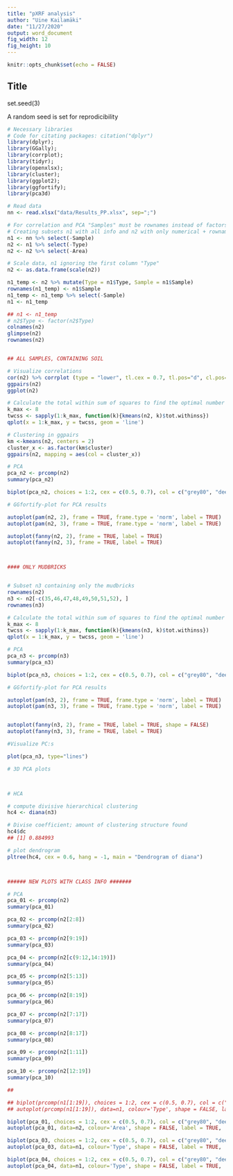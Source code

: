 ```yaml
---
title: "pXRF analysis"
author: "Uine Kailamäki"
date: "11/27/2020"
output: word_document
fig_width: 12 
fig_height: 10 
---
```


```r

knitr::opts_chunk$set(echo = FALSE)

```

## Title

set.seed(3)

A random seed is set for reprodicibility

```r
# Necessary libraries
# Code for citating packages: citation("dplyr")
library(dplyr); 
library(GGally); 
library(corrplot); 
library(tidyr); 
library(openxlsx); 
library(cluster); 
library(ggplot2); 
library(ggfortify); 
library(pca3d)

# Read data
nn <- read.xlsx("data/Results_PP.xlsx", sep=";")

# For correlation and PCA "Samples" must be rownames instead of factors
# Creating subsets n1 with all info and n2 with only numerical + rownames
n1 <- nn %>% select(-Sample)
n2 <- n1 %>% select(-Type)
n2 <- n2 %>% select(-Area)

# Scale data, n1 ignoring the first column "Type"
n2 <- as.data.frame(scale(n2))

n1_temp <- n2 %>% mutate(Type = n1$Type, Sample = n1$Sample)
rownames(n1_temp) <- n1$Sample
n1_temp <- n1_temp %>% select(-Sample)
n1 <- n1_temp

## n1 <- n1_temp
# n2$Type <- factor(n2$Type)
colnames(n2)
glimpse(n2)
rownames(n2)


## ALL SAMPLES, CONTAINING SOIL

# Visualize correlations
cor(n2) %>% corrplot (type = "lower", tl.cex = 0.7, tl.pos="d", cl.pos="r")
ggpairs(n2)
ggplot(n2)

# Calculate the total within sum of squares to find the optimal number of clusters
k_max <- 8
twcss <- sapply(1:k_max, function(k){kmeans(n2, k)$tot.withinss})
qplot(x = 1:k_max, y = twcss, geom = 'line')

# Clustering in ggpairs
km <-kmeans(n2, centers = 2)
cluster_x <- as.factor(km$cluster)
ggpairs(n2, mapping = aes(col = cluster_x))

# PCA
pca_n2 <- prcomp(n2)
summary(pca_n2)

biplot(pca_n2, choices = 1:2, cex = c(0.5, 0.7), col = c("grey80", "deeppink2"))

# GGfortify-plot for PCA results

autoplot(pam(n2, 2), frame = TRUE, frame.type = 'norm', label = TRUE)
autoplot(pam(n2, 3), frame = TRUE, frame.type = 'norm', label = TRUE)

autoplot(fanny(n2, 2), frame = TRUE, label = TRUE)
autoplot(fanny(n2, 3), frame = TRUE, label = TRUE)



#### ONLY MUDBRICKS


# Subset n3 containing only the mudbricks
rownames(n2)
n3 <- n2[-c(35,46,47,48,49,50,51,52), ]
rownames(n3)

# Calculate the total within sum of squares to find the optimal number of clusters
k_max <- 8
twcss <- sapply(1:k_max, function(k){kmeans(n3, k)$tot.withinss})
qplot(x = 1:k_max, y = twcss, geom = 'line')

# PCA
pca_n3 <- prcomp(n3)
summary(pca_n3)

biplot(pca_n3, choices = 1:2, cex = c(0.5, 0.7), col = c("grey80", "deeppink2"))

# GGfortify-plot for PCA results

autoplot(pam(n3, 2), frame = TRUE, frame.type = 'norm', label = TRUE)
autoplot(pam(n3, 3), frame = TRUE, frame.type = 'norm', label = TRUE)


autoplot(fanny(n3, 2), frame = TRUE, label = TRUE, shape = FALSE)
autoplot(fanny(n3, 3), frame = TRUE, label = TRUE)

#Visualize PC:s

plot(pca_n3, type="lines")

# 3D PCA plots



# HCA

# compute divisive hierarchical clustering
hc4 <- diana(n3)

# Divise coefficient; amount of clustering structure found
hc4$dc
## [1] 0.884993

# plot dendrogram
pltree(hc4, cex = 0.6, hang = -1, main = "Dendrogram of diana")



###### NEW PLOTS WITH CLASS INFO #######

# PCA
pca_01 <- prcomp(n2)
summary(pca_01)

pca_02 <- prcomp(n2[2:8])
summary(pca_02)

pca_03 <- prcomp(n2[9:19])
summary(pca_03)

pca_04 <- prcomp(n2[c(9:12,14:19)])
summary(pca_04)

pca_05 <- prcomp(n2[5:13])
summary(pca_05)

pca_06 <- prcomp(n2[8:19])
summary(pca_06)

pca_07 <- prcomp(n2[7:17])
summary(pca_07)

pca_08 <- prcomp(n2[8:17])
summary(pca_08)

pca_09 <- prcomp(n2[1:11])
summary(pca_09)

pca_10 <- prcomp(n2[12:19])
summary(pca_10)

##

## biplot(prcomp(n1[1:19]), choices = 1:2, cex = c(0.5, 0.7), col = c("grey80", "deeppink2"))
## autoplot(prcomp(n1[1:19]), data=n1, colour='Type', shape = FALSE, label = TRUE,  main = "Full data")

biplot(pca_01, choices = 1:2, cex = c(0.5, 0.7), col = c("grey80", "deeppink2"), main = "PCA All elements")
autoplot(pca_01, data=n2, colour='Area', shape = FALSE, label = TRUE,  main = "PCA All elements")

biplot(pca_03, choices = 1:2, cex = c(0.5, 0.7), col = c("grey80", "deeppink2"), main = "9:19")
autoplot(pca_03, data=n1, colour='Type', shape = FALSE, label = TRUE,  main = "9:19")

biplot(pca_04, choices = 1:2, cex = c(0.5, 0.7), col = c("grey80", "deeppink2"), main = "9:12,14:19")
autoplot(pca_04, data=n1, colour='Type', shape = FALSE, label = TRUE,  main = "9:12,14:19")


```


